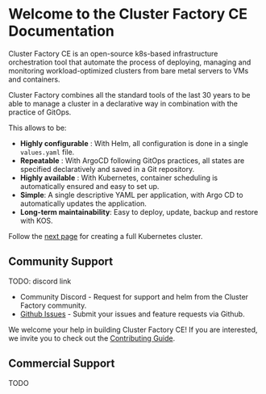 # Welcome to the Cluster Factory CE Documentation

Cluster Factory CE is an open-source k8s-based infrastructure orchestration tool that automate the process of deploying, managing and monitoring workload-optimized clusters from bare metal servers to VMs and containers.

Cluster Factory combines all the standard tools of the last 30 years to be able to manage a cluster in a declarative way in combination with the practice of GitOps.

This allows to be:

- **Highly configurable** : With Helm, all configuration is done in a single `values.yaml` file.
- **Repeatable** : With ArgoCD following GitOps practices, all states are specified declaratively and saved in a Git repository.
- **Highly available** : With Kubernetes, container scheduling is automatically ensured and easy to set up.
- **Simple**: A single descriptive YAML per application, with Argo CD to automatically updates the application.
- **Long-term maintainability**: Easy to deploy, update, backup and restore with KOS.

Follow the [next page](./getting-stated/initial-configuration) for creating a full Kubernetes cluster.

## Community Support

TODO: discord link

- Community Discord - Request for support and helm from the Cluster Factory community.
- [Github Issues](https://github.com/SquareFactory/cluster-factory-ce/issues) - Submit your issues and feature requests via Github.

We welcome your help in building Cluster Factory CE! If you are interested, we invite you to check
out the [Contributing Guide](/docs/contributing).

## Commercial Support

TODO
